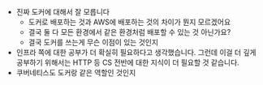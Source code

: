 -   진짜 도커에 대해서 잘 모릅니다
    -   도커로 배포하는 것과 AWS에 배포하는 것의 차이가 뭔지 모르겠어요
    -   결국 둘 다 모든 환경에서 같은 환경처럼 배포할 수 있는 것 아닌가요?
    -   결국 도커를 쓰는게 무슨 이점이 있는 것인지
-   인프라 쪽에 대한 공부가 더 확실히 필요하다고 생각했습니다. 그런데 이걸 더 깊게 공부하기 위해서는 HTTP 등 CS 전반에 대한 지식이 더 필요할 것 같습니다.
-   쿠버네티스도 도커랑 같은 역할인 것인지
